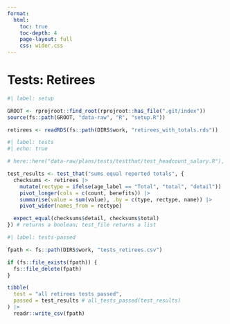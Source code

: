 ```yaml
---
format:
  html:
    toc: true
    toc-depth: 4
    page-layout: full
    css: wider.css
---    
```


# Tests: Retirees


```r
#| label: setup

GROOT <- rprojroot::find_root(rprojroot::has_file(".git/index"))
source(fs::path(GROOT, "data-raw", "R", "setup.R"))

```

```r

retirees <- readRDS(fs::path(DIRS$work, "retirees_with_totals.rds"))

```


```r
#| label: tests
#| echo: true

# here::here("data-raw/plans/tests/testthat/test_headcount_salary.R"),

test_results <- test_that("sums equal reported totals", {
  checksums <- retirees |>
    mutate(rectype = ifelse(age_label == "Total", "total", "detail")) |>
    pivot_longer(cols = c(count, benefits)) |>
    summarise(value = sum(value), .by = c(type, rectype, name)) |>
    pivot_wider(names_from = rectype)

  expect_equal(checksums$detail, checksums$total)
}) # returns a boolean; test_file returns a list

```


```r
#| label: tests-passed

fpath <- fs::path(DIRS$work, "tests_retirees.csv")

if (fs::file_exists(fpath)) {
  fs::file_delete(fpath)
}

tibble(
  test = "all retirees tests passed",
  passed = test_results # all_tests_passed(test_results)
) |>
  readr::write_csv(fpath)

```